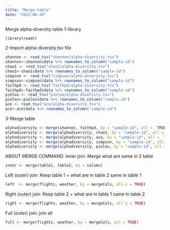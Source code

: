 ---
title: "Merge-table"
date: "2022-08-26"
---
Merge alpha-diversity table
1-library
```{r}
library(readr)
```
2-Import alpha-diversity.tsv file
```{r}
shannon <- read_tsv("shannon/alpha-diversity.tsv")
shannon<-shannon$data %>% rownames_to_column("sample-id")
chao1 <- read_tsv("chao1/alpha-diversity.tsv")
chao1<-chao1$data %>% rownames_to_column("sample-id")
simpson <- read_tsv("simpson/alpha-diversity.tsv")
simpson<-simpson$data %>% rownames_to_column("sample-id")
faithpd <- read_tsv("faithpd/alpha-diversity.tsv")
faithpd<-faithpd$data %>% rownames_to_column("sample-id")
pielou <- read_tsv("pielou/alpha-diversity.tsv")
pielou<-pielou$data %>% rownames_to_column("sample-id")
ace <- read_tsv("ace/alpha-diversity.tsv")
ace<-ace$data %>% rownames_to_column("sample-id")
```
3-Merge table
```{r}
alphadiversity <- merge(shannon, faithpd, by = "sample-id", all =  TRUE)
alphadiversity <- merge(alphadiversity, chao1, by = "sample-id", all =  TRUE)
alphadiversity <- merge(alphadiversity, ace, by = "sample-id", all =  TRUE)
alphadiversity <- merge(alphadiversity, simpson, by = "sample-id", all =  TRUE)
alphadiversity <- merge(alphadiversity, pielou, by = "sample-id", all =  TRUE)
```

ABOUT MERGE COMMAND:
Inner join: Merge what are same in 2 table
```{r}
inner <- merge(table1, table2, by = column)
```
Left (outer) join: Keep table 1 + what are in table 2 same in table 1
```{r}
left  <- merge(flights, weather, by = mergeCols, all.x = TRUE)
```
Right (outer) join: Keep table 2 + what are in table 1 same in table 2
```{r}
right <- merge(flights, weather, by = mergeCols, all.y = TRUE)
```
Full (outer) join: join all
```{r}
full <- merge(flights, weather, by = mergeCols, all = TRUE)
```

